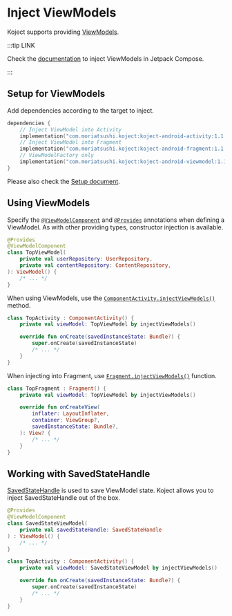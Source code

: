 # Inject ViewModels
Koject supports providing [ViewModels](https://developer.android.com/reference/androidx/lifecycle/ViewModel).

:::tip LINK

Check the [documentation](/docs/compose/viewmodel) to inject ViewModels in Jetpack Compose.

:::

## Setup for ViewModels
Add dependencies according to the target to inject.

```kotlin
dependencies {
    // Inject ViewModel into Activity
    implementation("com.moriatsushi.koject:koject-android-activity:1.1.0-beta02")
    // Inject ViewModel into Fragment
    implementation("com.moriatsushi.koject:koject-android-fragment:1.1.0-beta02")
    // ViewModelFactory only
    implementation("com.moriatsushi.koject:koject-android-viewmodel:1.1.0-beta02")
}
```

Please also check the [Setup document](/docs/setup).

## Using ViewModels
Specify the <a href="/api/android/viewmodel/com.moriatsushi.koject.android.viewmodel/-view-model-component/index.html" target="_blank">`@ViewModelComponent`</a> and <a href="/api/core/com.moriatsushi.koject/-provides/index.html" target="_blank">`@Provides`</a> annotations when defining a ViewModel.
As with other providing types, constructor injection is available.

```kotlin
@Provides
@ViewModelComponent
class TopViewModel(
    private val userRepository: UserRepository,
    private val contentRepository: ContentRepository,
): ViewModel() {
    /* ... */
}
```

When using ViewModels, use the <a href="/api/android/activity/com.moriatsushi.koject.android.activity/inject-view-models.html" target="_blank">`ComponentActivity.injectViewModels()`</a> method.

```kotlin
class TopActivity : ComponentActivity() {
    private val viewModel: TopViewModel by injectViewModels()

    override fun onCreate(savedInstanceState: Bundle?) {
        super.onCreate(savedInstanceState)
        /* ... */
    }
}
```

When injecting into Fragment, use <a href="/api/android/fragment/com.moriatsushi.koject.android.fragment/inject-view-models.html" target="_blank">`Fragment.injectViewModels()`</a> function.

```kotlin
class TopFragment : Fragment() {
    private val viewModel: TopViewModel by injectViewModels()

    override fun onCreateView(
        inflater: LayoutInflater,
        container: ViewGroup?,
        savedInstanceState: Bundle?,
    ): View? {
        /* ... */
    }
}
```

## Working with SavedStateHandle
[SavedStateHandle](https://developer.android.com/reference/androidx/lifecycle/SavedStateHandle) is used to save ViewModel state.
Koject allows you to inject SavedStateHandle out of the box.
```kotlin
@Provides
@ViewModelComponent
class SavedStateViewModel(
    private val savedStateHandle: SavedStateHandle
) : ViewModel() {
    /* ... */
}
```
```kotlin
class TopActivity : ComponentActivity() {
    private val viewModel: SavedStateViewModel by injectViewModels()

    override fun onCreate(savedInstanceState: Bundle?) {
        super.onCreate(savedInstanceState)
        /* ... */
    }
}
```
